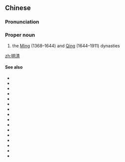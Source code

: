==Chinese==
{{zh-forms}}

===Pronunciation===
{{zh-pron
|m=Míng-Qīng
|c=ming4 cing1
|cat=propn
}}

===Proper noun===
{{zh-proper noun}}

# the [[w:Ming dynasty|Ming]] (1368–1644) and [[w:Qing dynasty|Qing]] (1644–1911) dynasties

[[zh:明清]]

====See also====
* {{zh-l|夏商周}}
* {{zh-l|春秋|tr=Chūnqiū}}
* {{zh-l|戰國}}
* {{zh-l|秦漢}}
* {{zh-l|兩漢}}
* {{zh-l|三國}}
* {{zh-l|兩晉}}
* {{zh-l|十六國}}
* {{zh-l|南北朝|tr=Nánběicháo}}
* {{zh-l|隋唐}}
* {{zh-l|五代十國}}
* {{zh-l|兩宋}}
* {{zh-l|宋元}}
* {{zh-l|遼金}}
* {{zh-l|西夏}}
* {{zh-l|晚清}}